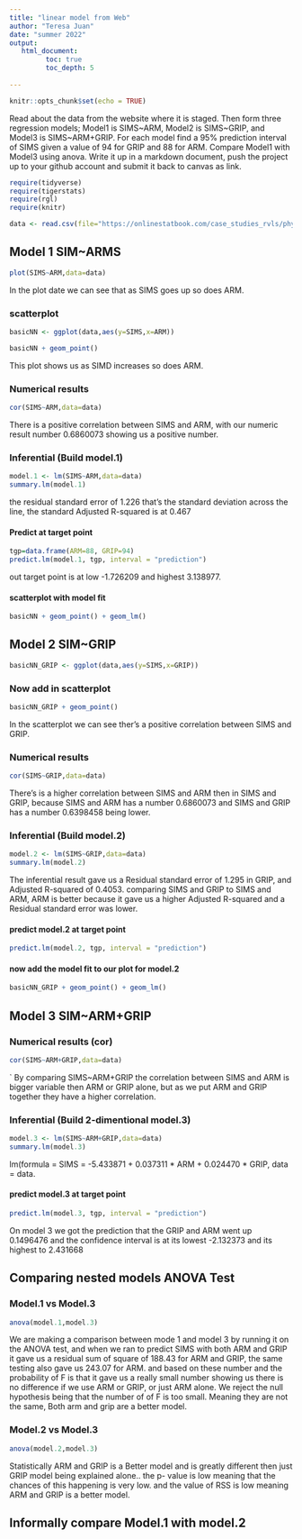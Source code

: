 ```yaml
---
title: "linear model from Web"
author: "Teresa Juan"
date: "summer 2022"
output:
   html_document:
         toc: true
         toc_depth: 5
        
---
```


```r
knitr::opts_chunk$set(echo = TRUE)
```

Read about the data from the website where it is staged.  Then form three regression models; Model1 is SIMS~ARM, Model2 is SIMS~GRIP, and Model3 is SIMS~ARM+GRIP. For each model find a 95% prediction interval of SIMS given a value of 94  for GRIP and 88 for ARM. Compare Model1 with Model3 using anova. Write it up in a markdown document, push the project up to your github account and submit it back to canvas as link. 

 


```r
require(tidyverse)
require(tigerstats)
require(rgl)
require(knitr)

```

```r
data <- read.csv(file="https://onlinestatbook.com/case_studies_rvls/physical_strength/data.txt",sep="",header=TRUE)  

```

## Model 1 SIM~ARMS

```r
plot(SIMS~ARM,data=data)
```

In the plot date we can see that as SIMS goes up so does ARM.

### scatterplot

```r
basicNN <- ggplot(data,aes(y=SIMS,x=ARM))
```
```r
basicNN + geom_point()
```

This plot shows  us as SIMD increases  so does ARM.


### Numerical results

```r
cor(SIMS~ARM,data=data)
```

There is a positive correlation between SIMS and ARM, with our numeric result number 0.6860073 showing us a positive  number.

### Inferential  (Build model.1)

```r
model.1 <- lm(SIMS~ARM,data=data)
summary.lm(model.1)
```
the residual standard error of 1.226 that’s  the standard deviation across the line, the standard Adjusted R-squared is at  0.467

#### Predict at target point

```r
tgp=data.frame(ARM=88, GRIP=94)
predict.lm(model.1, tgp, interval = "prediction")
```

out target point is at low -1.726209 and highest 3.138977.

#### scatterplot with model fit
 

```r
basicNN + geom_point() + geom_lm()
```


## Model 2 SIM~GRIP

```r
basicNN_GRIP <- ggplot(data,aes(y=SIMS,x=GRIP))
```

### Now add in scatterplot

```r
basicNN_GRIP + geom_point()
```

In the scatterplot  we can see ther’s  a positive  correlation between SIMS and GRIP. 

### Numerical results 

```r
cor(SIMS~GRIP,data=data)
```

There’s  is a higher  correlation between SIMS and ARM then in SIMS and GRIP, because SIMS and ARM has a number 0.6860073 and SIMS and GRIP has a number 0.6398458 being lower.

### Inferential  (Build model.2)

```r
model.2 <- lm(SIMS~GRIP,data=data)
summary.lm(model.2)
```
The inferential result gave us a Residual standard error of 1.295 in GRIP, and Adjusted R-squared of 0.4053. comparing SIMS and GRIP to SIMS and ARM, ARM is better because it gave us a higher Adjusted R-squared and a  Residual standard error was lower.

#### predict model.2 at target point

```r
predict.lm(model.2, tgp, interval = "prediction")
```



#### now add the model fit to our plot for model.2

```r
basicNN_GRIP + geom_point() + geom_lm()
```
  


## Model 3 SIM~ARM+GRIP


### Numerical results (cor)

```r
cor(SIMS~ARM+GRIP,data=data)
```
`
By comparing SIMS~ARM+GRIP the correlation between SIMS and ARM  is bigger variable then ARM or GRIP alone, but as we put  ARM and GRIP together  they have a higher  correlation.
  
### Inferential  (Build 2-dimentional model.3)

```r
model.3 <- lm(SIMS~ARM+GRIP,data=data)
summary.lm(model.3)
```

lm(formula = SIMS = -5.433871 + 0.037311 * ARM  + 0.024470 * GRIP, data = data.


#### predict model.3 at target point

```r
predict.lm(model.3, tgp, interval = "prediction")
```
  
On model 3 we got the prediction that the GRIP and ARM went up 0.1496476 and the confidence interval is at its lowest -2.132373 and its highest to 2.431668

## Comparing nested models ANOVA Test


### Model.1 vs Model.3

```r
anova(model.1,model.3)
```

We are making a comparison between mode 1 and model 3 by running  it on the ANOVA test, and when we ran to predict SIMS with both ARM and GRIP it gave us a residual sum of square of 188.43 for ARM and GRIP, the same testing also gave us 243.07 for ARM. and based on these number and the probability of F is that it gave us a really small number showing us there is no difference if we use ARM or GRIP, or just ARM alone. We reject the null hypothesis being that the number of of F is too small. Meaning they are not the same, Both arm and grip are a better model.


### Model.2 vs Model.3

```r
anova(model.2,model.3)
```

Statistically ARM and GRIP is a Better model and is  greatly different then just GRIP model being explained alone.. the p- value is low meaning that the chances of this happening is very low. and the value of RSS is low meaning ARM and GRIP is a better model.

## Informally compare Model.1 with model.2

